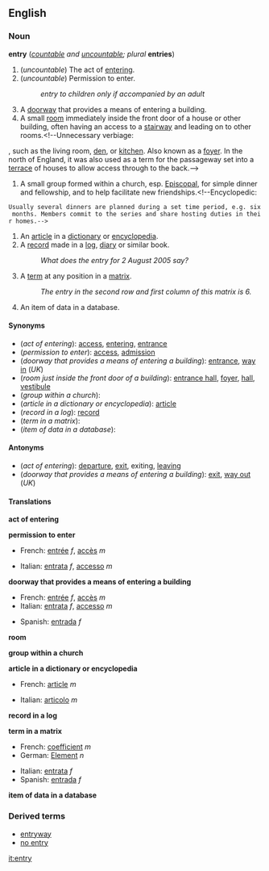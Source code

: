 ==English==
===Noun===
'''entry''' (''[[countable]] and [[uncountable]]; plural'' '''entries''')
#(''uncountable'') The act of [[enter]]ing.
#(''uncountable'') Permission to enter.
#:''entry to children only if accompanied by an adult''
#A [[doorway]] that provides a means of entering a building.
#A small [[room]] immediately inside the front door of a house or other building, often having an access to a [[stairway]] and leading on to other rooms.<!--Unnecessary verbiage:
, such as the living room, [[den]], or [[kitchen]]. Also known as a [[foyer]]. In the north of England, it was also used as a term for the passageway set into a [[terrace]] of houses to allow access through to the back.-->
# A small group formed within a church, esp. [[Episcopal]], for simple dinner and fellowship, and to help facilitate new friendships.<!--Encyclopedic:
 Usually several dinners are planned during a set time period, e.g. six months. Members commit to the series and share hosting duties in their homes.-->
#An [[article]] in a [[dictionary]] or [[encyclopedia]].
#A [[record]] made in a [[log]], [[diary]] or similar book.
#:''What does the entry for 2 August 2005 say?''
#{{linearalg}} A [[term]] at any position in a [[matrix]]. 
#:''The entry in the second row and first column of this matrix is 6.''
#{{computing}} An item of data in a database.

====Synonyms====
*(''act of entering''): [[access]], [[enter]]ing, [[entrance]]
*(''permission to enter''): [[access]], [[admission]]
*(''doorway that provides a means of entering a building''): [[entrance]], [[way in]] (''UK'')
*(''room just inside the front door of a building''): [[entrance hall]], [[foyer]], [[hall]], [[vestibule]]
*(''group within a church''):
*(''article in a dictionary or encyclopedia''): [[article]]
*(''record in a log''): [[record]]
*(''term in a matrix''):
*(''item of data in a database''):

====Antonyms====
*(''act of entering''): [[departure]], [[exit]], exiting, [[leave|leaving]]
*(''doorway that provides a means of entering a building''): [[exit]], [[way out]] (''UK'')

====Translations====

'''act of entering'''
{{top}}
{{mid}}
{{bottom}}

'''permission to enter'''
{{top}}
*French: [[entrée]] ''f'', [[accès]] ''m''
{{mid}}
*Italian: [[entrata]] ''f'', [[accesso]] ''m''
{{bottom}}

'''doorway that provides a means of entering a building'''
{{top}}
*French: [[entrée]] ''f'', [[accès]] ''m''
*Italian: [[entrata]] ''f'', [[accesso]] ''m''
{{mid}}
*Spanish: [[entrada]] ''f''
{{bottom}}

'''room'''
{{top}}
{{mid}}
{{bottom}}

'''group within a church'''
{{top}}
{{mid}}
{{bottom}}

'''article in a dictionary or encyclopedia'''
{{top}}
*French: [[article#French|article]] ''m''
{{mid}}
*Italian: [[articolo]] ''m''
{{bottom}}

'''record in a log'''
{{top}}
{{mid}}
{{bottom}}

'''term in a matrix'''
{{top}}
*French: [[coefficient#French|coefficient]] ''m''
*German: [[Element]] ''n''
{{mid}}
*Italian: [[entrata]] ''f''
*Spanish: [[entrada]] ''f''
{{bottom}}

'''item of data in a database'''
{{top}}
{{mid}}
{{bottom}}

===Derived terms===
*[[entryway]]
*[[no entry]]

[[it:entry]]